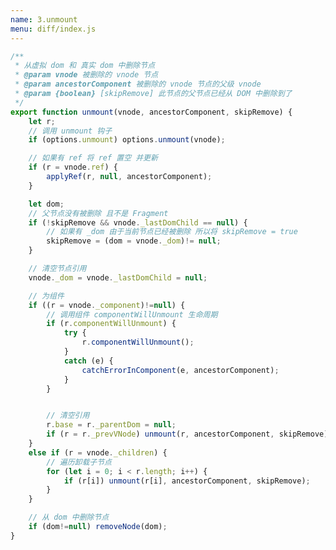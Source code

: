 ```yaml
---
name: 3.unmount
menu: diff/index.js
---
```


```js
/**
 * 从虚拟 dom 和 真实 dom 中删除节点
 * @param vnode 被删除的 vnode 节点
 * @param ancestorComponent 被删除的 vnode 节点的父级 vnode
 * @param {boolean} [skipRemove] 此节点的父节点已经从 DOM 中删除到了
 */
export function unmount(vnode, ancestorComponent, skipRemove) {
    let r;
    // 调用 unmount 钩子
	if (options.unmount) options.unmount(vnode);

    // 如果有 ref 将 ref 置空 并更新
	if (r = vnode.ref) {
		applyRef(r, null, ancestorComponent);
	}

	let dom;
	// 父节点没有被删除 且不是 Fragment
	if (!skipRemove && vnode._lastDomChild == null) {
		// 如果有 _dom 由于当前节点已经被删除 所以将 skipRemove = true
		skipRemove = (dom = vnode._dom)!= null;
	}

	// 清空节点引用
	vnode._dom = vnode._lastDomChild = null;

	// 为组件
	if ((r = vnode._component)!=null) {
		// 调用组件 componentWillUnmount 生命周期
		if (r.componentWillUnmount) {
			try {
				r.componentWillUnmount();
			}
			catch (e) {
				catchErrorInComponent(e, ancestorComponent);
			}
		}


		// 清空引用
		r.base = r._parentDom = null;
		if (r = r._prevVNode) unmount(r, ancestorComponent, skipRemove);
	}
	else if (r = vnode._children) {
		// 遍历卸载子节点
		for (let i = 0; i < r.length; i++) {
			if (r[i]) unmount(r[i], ancestorComponent, skipRemove);
		}
	}

	// 从 dom 中删除节点
	if (dom!=null) removeNode(dom);
}
```